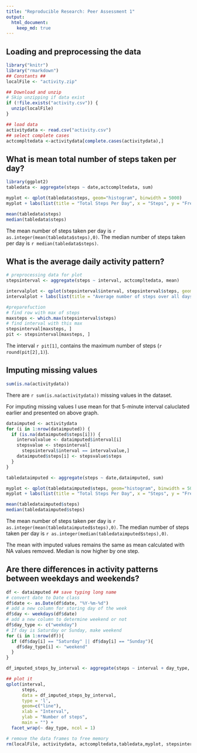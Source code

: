```yaml
---
title: "Reproducible Research: Peer Assessment 1"
output: 
  html_document:
    keep_md: true
---
```



## Loading and preprocessing the data
``` r
library("knitr")
library("rmarkdown")
## Constants ##
localFile <- "activity.zip"

## Download and unzip 
# Skip unzipping if data exist
if (!file.exists("activity.csv")) {
  unzip(localFile)
}

## load data
activitydata <- read.csv("activity.csv")
## select complete cases 
actcompltedata <-activitydata[complete.cases(activitydata),]
```



## What is mean total number of steps taken per day?
``` r
library(ggplot2) 
tabledata <- aggregate(steps ~ date,actcompltedata, sum)

myplot <- qplot(tabledata$steps, geom="histogram", binwidth = 5000) 
myplot + labs(list(title = "Total Steps Per Day", x = "Steps", y = "Frequency"))

mean(tabledata$steps)
median(tabledata$steps)
```

The mean number of steps taken per day is `r as.integer(mean(tabledata$steps),0)`.
The median number of steps taken per day is `r median(tabledata$steps)`.

## What is the average daily activity pattern?

```r
# preprocessing data for plot
stepsinterval <- aggregate(steps ~ interval, actcompltedata, mean)

intervalplot <- qplot(stepsinterval$interval, stepsinterval$steps, geom="line")
intervalplot + labs(list(title = "Average number of steps over all days", x = "Interval", y = "Average number of steps"))

#preparefuction 
# find row with max of steps
maxsteps <- which.max(stepsinterval$steps)
# find interval with this max
stepsinterval[maxsteps, ]
pit <- stepsinterval[maxsteps, ]

```
The interval `r pit[1]`, contains the maximum number of steps (`r round(pit[2],1)`).

## Imputing missing values

```r
sum(is.na(activitydata))
```

There are `r sum(is.na(activitydata))` missing values in the dataset. 

For imputing missing values I use mean for that 5-minute interval caluclated earlier and presented on above graph.
```r
dataimputed <- activitydata
for (i in 1:nrow(dataimputed)) {
  if (is.na(dataimputed$steps[i])) {
    intervalvalue <- dataimputed$interval[i]
    stepsvalue <- stepsinterval[
      stepsinterval$interval == intervalvalue,]
    dataimputed$steps[i] <- stepsvalue$steps
  }
}

tabledataimputed <- aggregate(steps ~ date,dataimputed, sum)

myplot <- qplot(tabledataimputed$steps, geom="histogram", binwidth = 5000) 
myplot + labs(list(title = "Total Steps Per Day", x = "Steps", y = "Frequency"))

mean(tabledataimputed$steps)
median(tabledataimputed$steps)
```

The mean number of steps taken per day is `r as.integer(mean(tabledataimputed$steps),0)`.
The median number of steps taken per day is `r as.integer(median(tabledataimputed$steps),0)`.

The mean with imputed values remains the same as mean calculated with NA values removed. Median is now higher by one step. 

## Are there differences in activity patterns between weekdays and weekends?
```r
df <- dataimputed ## save typing long name 
# convert date to Date class
df$date <- as.Date(df$date, "%Y-%m-%d")
# add a new column for storing day of the week 
df$day <- weekdays(df$date)
# add a new column to determine weekend or not
df$day_type <- c("weekday")
# If day is Saturday or Sunday, make weekend
for (i in 1:nrow(df)){
  if (df$day[i] == "Saturday" || df$day[i] == "Sunday"){
    df$day_type[i] <- "weekend"
  }
}

df_imputed_steps_by_interval <- aggregate(steps ~ interval + day_type, df, mean)

## plot it 
qplot(interval, 
      steps, 
      data = df_imputed_steps_by_interval, 
      type = 'l', 
      geom=c("line"),
      xlab = "Interval", 
      ylab = "Number of steps", 
      main = "") +
  facet_wrap(~ day_type, ncol = 1)
```

```r
# remove the data frames to free memory
rm(localFile, activitydata, actcompltedata,tabledata,myplot, stepsinterval,maxsteps, pit, dataimputed, tabledataimputed, df,df_imputed_steps_by_interval)
```
